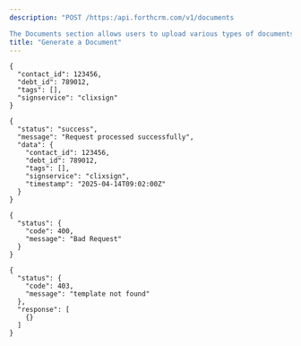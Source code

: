 ```yaml
---
description: "POST /https:/api.forthcrm.com/v1/documents 

The Documents section allows users to upload various types of documents related to contacts, debts, syndications, orders, and loans along with customizable tags. Users can also utilize a sign service for electronic signatures and retrieve detailed information about the uploaded documents, signatories, and signatures. Additionally, this section provides error handling for status codes 400 and 403."
title: "Generate a Document"
---
```


<Accordion title="Request Body" icon="sparkles">
  <RequestExample>

  ```filename
  {
    "contact_id": 123456,
    "debt_id": 789012,
    "tags": [],
    "signservice": "clixsign"
  }
  ```

  </RequestExample>
</Accordion>

<Accordion title="Response Body" icon="sparkles">
  <ResponseExample>

  ```200 200
  {
    "status": "success",
    "message": "Request processed successfully",
    "data": {
      "contact_id": 123456,
      "debt_id": 789012,
      "tags": [],
      "signservice": "clixsign",
      "timestamp": "2025-04-14T09:02:00Z"
    }
  }
  ```

  
  ```400 400
  {
    "status": {
      "code": 400,
      "message": "Bad Request"
    }
  }
  ```

  
  ```403 403
  {
    "status": {
      "code": 403,
      "message": "template not found"
    },
    "response": [
      {}
    ]
  }
  ```

  </ResponseExample>
</Accordion>